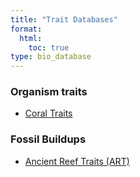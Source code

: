 ```yaml
---
title: "Trait Databases"
format:
  html:
    toc: true
type: bio_database
---
```


### Organism traits
- [Coral Traits]()

### Fossil Buildups

- [Ancient Reef Traits (ART)](databases/registry/ancient_reef_traits.qmd)